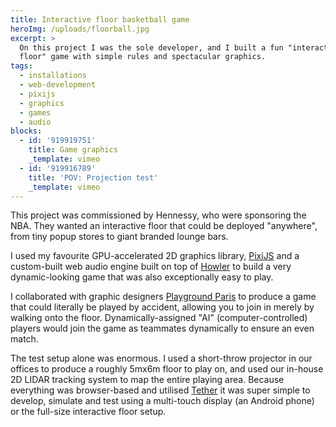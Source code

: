 ```yaml
---
title: Interactive floor basketball game
heroImg: /uploads/floorball.jpg
excerpt: >
  On this project I was the sole developer, and I built a fun "interactive
  floor" game with simple rules and spectacular graphics.
tags:
  - installations
  - web-development
  - pixijs
  - graphics
  - games
  - audio
blocks:
  - id: '919919751'
    title: Game graphics
    _template: vimeo
  - id: '919916789'
    title: 'POV: Projection test'
    _template: vimeo
---
```


This project was commissioned by Hennessy, who were sponsoring the NBA. They wanted an interactive floor that could be deployed "anywhere", from tiny popup stores to giant branded lounge bars.

I used my favourite GPU-accelerated 2D graphics library, [PixiJS](https://pixijs.com/) and a custom-built web audio engine built on top of [Howler](https://howlerjs.com/) to build a very dynamic-looking game that was also exceptionally easy to play.

I collaborated with graphic designers [Playground Paris](https://playgroundparis.com/) to produce a game that could literally be played by accident, allowing you to join in merely by walking onto the floor. Dynamically-assigned "AI" (computer-controlled) players would join the game as teammates dynamically to ensure an even match.

The test setup alone was enormous. I used a short-throw projector in our offices to produce a roughly 5mx6m floor to play on, and used our in-house 2D LIDAR tracking system to map the entire playing area. Because everything was browser-based and utilised [Tether](https://github.com/RandomStudio/tether) it was super simple to develop, simulate and test using a multi-touch display (an Android phone) or the full-size interactive floor setup.
